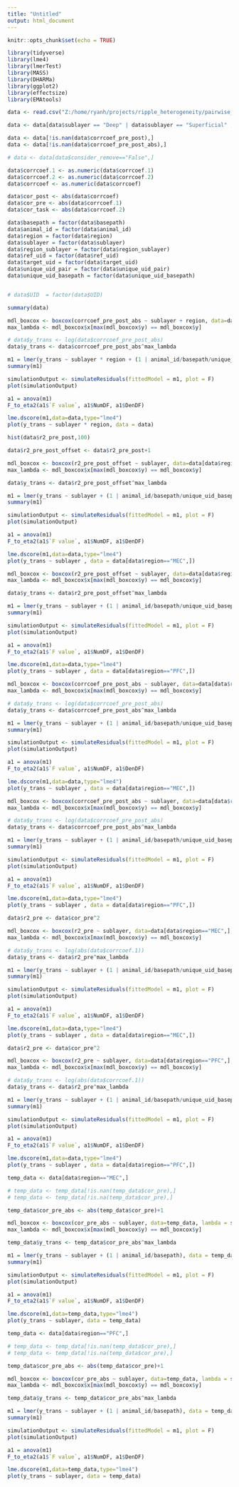 ```yaml
---
title: "Untitled"
output: html_document
---
```


```r
knitr::opts_chunk$set(echo = TRUE)
```

```r
library(tidyverse)
library(lme4)
library(lmerTest)
library(MASS)
library(DHARMa)
library(ggplot2)
library(effectsize)
library(EMAtools)
```

```r
data <- read.csv("Z:/home/ryanh/projects/ripple_heterogeneity/pairwise_corr_readout.csv")

data <- data[data$sublayer == "Deep" | data$sublayer == "Superficial" ,]

data <- data[!is.nan(data$corrcoef_pre_post),]
data <- data[!is.nan(data$corrcoef_pre_post_abs),]

# data <- data[data$consider_remove=="False",]

data$corrcoef.1 <- as.numeric(data$corrcoef.1)
data$corrcoef.2 <- as.numeric(data$corrcoef.2)
data$corrcoef <- as.numeric(data$corrcoef)

data$cor_post <- abs(data$corrcoef)
data$cor_pre <- abs(data$corrcoef.1)
data$cor_task <- abs(data$corrcoef.2)

data$basepath = factor(data$basepath)
data$animal_id = factor(data$animal_id)
data$region = factor(data$region)
data$sublayer = factor(data$sublayer)
data$region_sublayer = factor(data$region_sublayer)
data$ref_uid = factor(data$ref_uid)
data$target_uid = factor(data$target_uid)
data$unique_uid_pair = factor(data$unique_uid_pair)
data$unique_uid_basepath = factor(data$unique_uid_basepath)


# data$UID  = factor(data$UID)

summary(data)
```

```r

mdl_boxcox <- boxcox(corrcoef_pre_post_abs ~ sublayer + region, data=data, lambda = seq(-5, 10, length = 100))
max_lambda <- mdl_boxcox$x[max(mdl_boxcox$y) == mdl_boxcox$y]

# data$y_trans <- log(data$corrcoef_pre_post_abs)
data$y_trans <- data$corrcoef_pre_post_abs^max_lambda

m1 = lmer(y_trans ~ sublayer * region + (1 | animal_id/basepath/unique_uid_basepath), data = data,REML=FALSE)
summary(m1)

simulationOutput <- simulateResiduals(fittedModel = m1, plot = F)
plot(simulationOutput)

a1 = anova(m1)
F_to_eta2(a1$`F value`, a1$NumDF, a1$DenDF)

lme.dscore(m1,data=data,type="lme4")
plot(y_trans ~ sublayer * region, data = data)
```
```r
hist(data$r2_pre_post,100)
```

```r

data$r2_pre_post_offset <- data$r2_pre_post+1

mdl_boxcox <- boxcox(r2_pre_post_offset ~ sublayer, data=data[data$region=="MEC",], lambda = seq(-5, 10, length = 100))
max_lambda <- mdl_boxcox$x[max(mdl_boxcox$y) == mdl_boxcox$y]

data$y_trans <- data$r2_pre_post_offset^max_lambda

m1 = lmer(y_trans ~ sublayer + (1 | animal_id/basepath/unique_uid_basepath), data = data[data$region=="MEC",],REML=FALSE)
summary(m1)

simulationOutput <- simulateResiduals(fittedModel = m1, plot = F)
plot(simulationOutput)

a1 = anova(m1)
F_to_eta2(a1$`F value`, a1$NumDF, a1$DenDF)

lme.dscore(m1,data=data,type="lme4")
plot(y_trans ~ sublayer , data = data[data$region=="MEC",])
```

```r

mdl_boxcox <- boxcox(r2_pre_post_offset ~ sublayer, data=data[data$region=="PFC",], lambda = seq(-5, 10, length = 100))
max_lambda <- mdl_boxcox$x[max(mdl_boxcox$y) == mdl_boxcox$y]

data$y_trans <- data$r2_pre_post_offset^max_lambda

m1 = lmer(y_trans ~ sublayer + (1 | animal_id/basepath/unique_uid_basepath), data = data[data$region=="PFC",],REML=FALSE)
summary(m1)

simulationOutput <- simulateResiduals(fittedModel = m1, plot = F)
plot(simulationOutput)

a1 = anova(m1)
F_to_eta2(a1$`F value`, a1$NumDF, a1$DenDF)

lme.dscore(m1,data=data,type="lme4")
plot(y_trans ~ sublayer , data = data[data$region=="PFC",])
```


```r

mdl_boxcox <- boxcox(corrcoef_pre_post_abs ~ sublayer, data=data[data$region=="MEC",], lambda = seq(-5, 10, length = 100))
max_lambda <- mdl_boxcox$x[max(mdl_boxcox$y) == mdl_boxcox$y]

# data$y_trans <- log(data$corrcoef_pre_post_abs)
data$y_trans <- data$corrcoef_pre_post_abs^max_lambda

m1 = lmer(y_trans ~ sublayer + (1 | animal_id/basepath/unique_uid_basepath), data = data[data$region=="MEC",],REML=FALSE)
summary(m1)

simulationOutput <- simulateResiduals(fittedModel = m1, plot = F)
plot(simulationOutput)

a1 = anova(m1)
F_to_eta2(a1$`F value`, a1$NumDF, a1$DenDF)

lme.dscore(m1,data=data,type="lme4")
plot(y_trans ~ sublayer , data = data[data$region=="MEC",])
```


```r

mdl_boxcox <- boxcox(corrcoef_pre_post_abs ~ sublayer, data=data[data$region=="PFC",], lambda = seq(-5, 10, length = 100))
max_lambda <- mdl_boxcox$x[max(mdl_boxcox$y) == mdl_boxcox$y]

# data$y_trans <- log(data$corrcoef_pre_post_abs)
data$y_trans <- data$corrcoef_pre_post_abs^max_lambda

m1 = lmer(y_trans ~ sublayer + (1 | animal_id/basepath/unique_uid_basepath), data = data[data$region=="PFC",],REML=FALSE)
summary(m1)

simulationOutput <- simulateResiduals(fittedModel = m1, plot = F)
plot(simulationOutput)

a1 = anova(m1)
F_to_eta2(a1$`F value`, a1$NumDF, a1$DenDF)

lme.dscore(m1,data=data,type="lme4")
plot(y_trans ~ sublayer , data = data[data$region=="PFC",])
```


```r
data$r2_pre <- data$cor_pre^2

mdl_boxcox <- boxcox(r2_pre ~ sublayer, data=data[data$region=="MEC",], lambda = seq(-5, 10, length = 100))
max_lambda <- mdl_boxcox$x[max(mdl_boxcox$y) == mdl_boxcox$y]

# data$y_trans <- log(abs(data$corrcoef.1))
data$y_trans <- data$r2_pre^max_lambda

m1 = lmer(y_trans ~ sublayer + (1 | animal_id/basepath/unique_uid_basepath), data = data[data$region=="MEC",],REML=FALSE)
summary(m1)

simulationOutput <- simulateResiduals(fittedModel = m1, plot = F)
plot(simulationOutput)

a1 = anova(m1)
F_to_eta2(a1$`F value`, a1$NumDF, a1$DenDF)

lme.dscore(m1,data=data,type="lme4")
plot(y_trans ~ sublayer , data = data[data$region=="MEC",])
```


```r
data$r2_pre <- data$cor_pre^2

mdl_boxcox <- boxcox(r2_pre ~ sublayer, data=data[data$region=="PFC",], lambda = seq(-5, 10, length = 100))
max_lambda <- mdl_boxcox$x[max(mdl_boxcox$y) == mdl_boxcox$y]

# data$y_trans <- log(abs(data$corrcoef.1))
data$y_trans <- data$r2_pre^max_lambda

m1 = lmer(y_trans ~ sublayer + (1 | animal_id/basepath/unique_uid_basepath), data = data[data$region=="PFC",],REML=FALSE)
summary(m1)

simulationOutput <- simulateResiduals(fittedModel = m1, plot = F)
plot(simulationOutput)

a1 = anova(m1)
F_to_eta2(a1$`F value`, a1$NumDF, a1$DenDF)

lme.dscore(m1,data=data,type="lme4")
plot(y_trans ~ sublayer , data = data[data$region=="PFC",])
```


```r

temp_data <- data[data$region=="MEC",]

# temp_data <- temp_data[!is.nan(temp_data$cor_pre),]
# temp_data <- temp_data[!is.na(temp_data$cor_pre),]

temp_data$cor_pre_abs <- abs(temp_data$cor_pre)+1

mdl_boxcox <- boxcox(cor_pre_abs ~ sublayer, data=temp_data, lambda = seq(-100, 10, length = 100))
max_lambda <- mdl_boxcox$x[max(mdl_boxcox$y) == mdl_boxcox$y]

temp_data$y_trans <- temp_data$cor_pre_abs^max_lambda

m1 = lmer(y_trans ~ sublayer + (1 | animal_id/basepath), data = temp_data,REML=FALSE)
summary(m1)

simulationOutput <- simulateResiduals(fittedModel = m1, plot = F)
plot(simulationOutput)

a1 = anova(m1)
F_to_eta2(a1$`F value`, a1$NumDF, a1$DenDF)

lme.dscore(m1,data=temp_data,type="lme4")
plot(y_trans ~ sublayer, data = temp_data)
```


```r

temp_data <- data[data$region=="PFC",]

# temp_data <- temp_data[!is.nan(temp_data$cor_pre),]
# temp_data <- temp_data[!is.na(temp_data$cor_pre),]

temp_data$cor_pre_abs <- abs(temp_data$cor_pre)+1

mdl_boxcox <- boxcox(cor_pre_abs ~ sublayer, data=temp_data, lambda = seq(-100, 10, length = 100))
max_lambda <- mdl_boxcox$x[max(mdl_boxcox$y) == mdl_boxcox$y]

temp_data$y_trans <- temp_data$cor_pre_abs^max_lambda

m1 = lmer(y_trans ~ sublayer + (1 | animal_id/basepath), data = temp_data,REML=FALSE)
summary(m1)

simulationOutput <- simulateResiduals(fittedModel = m1, plot = F)
plot(simulationOutput)

a1 = anova(m1)
F_to_eta2(a1$`F value`, a1$NumDF, a1$DenDF)

lme.dscore(m1,data=temp_data,type="lme4")
plot(y_trans ~ sublayer, data = temp_data)
```


```r

```


```r

```


```r

```


```r

```
